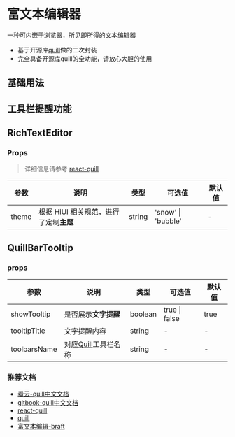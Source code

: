 # 富文本编辑器

一种可内嵌于浏览器，所见即所得的文本编辑器

- 基于开源库[quill](http://doc.quilljs.cn/)做的二次封装
- 完全具备开源库quill的全功能，请放心大胆的使用

## 基础用法


<DemoBase />

## 工具栏提醒功能


<DemoTooltip />

## RichTextEditor

### Props

>  详细信息请参考 [react-quill](https://github.com/zenoamaro/react-quill)


| 参数  | 说明                                   | 类型   | 可选值 | 默认值             |
| ----- | -------------------------------------- | ------ | ------ | ------------------ |
| theme | 根据 HiUI 相关规范，进行了定制**主题** | string | 'snow' \| 'bubble' | - |

## QuillBarTooltip

### props

| 参数        | 说明                 | 类型    | 可选值        | 默认值 |
| ----------- | -------------------- | ------- | ------------- | ------ |
| showTooltip | 是否展示**文字提醒** | boolean | true \| false | true   |
| tooltipTitle |  文字提醒内容 | string | - | -   |
| toolbarsName |  对应[Quill](http://doc.quilljs.cn/1409378)工具栏名称 | string | - | -   |

### 推荐文档

- [看云-quill中文文档](http://doc.quilljs.cn/)
- [gitbook-quill中文文档](http://kang-bing-kui.gitbook.io/quill/)
- [react-quill](https://github.com/zenoamaro/react-quill)
- [quill](https://github.com/quilljs/quill)
- [富文本编辑-braft](https://braft.margox.cn/)